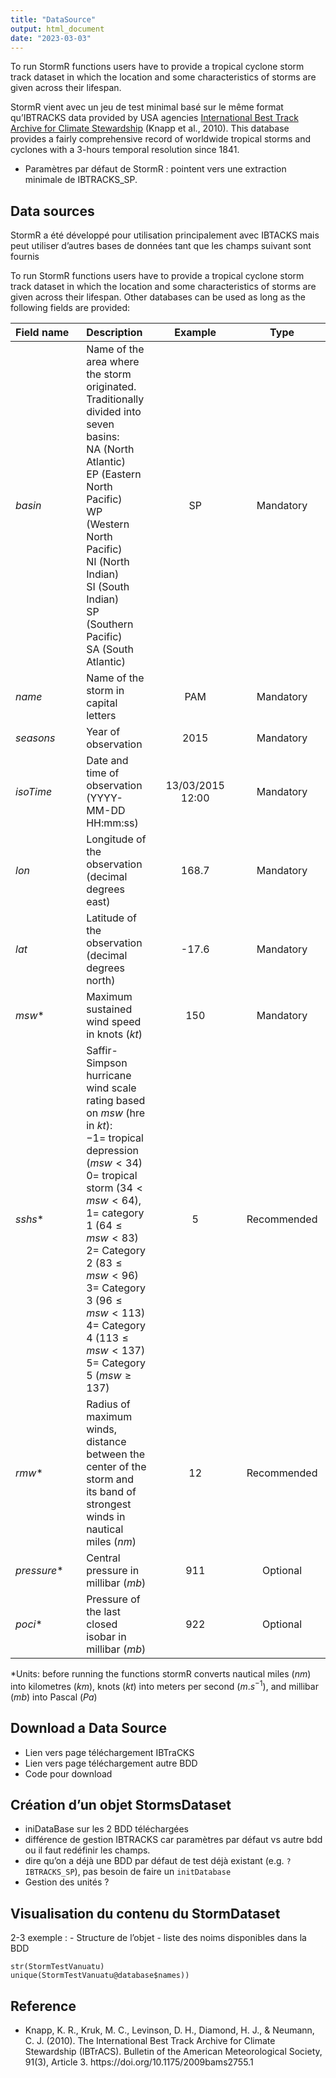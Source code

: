 ```yaml
---
title: "DataSource"
output: html_document
date: "2023-03-03"
---
```


To run StormR functions users have to provide a tropical cyclone storm track dataset in which the location and some characteristics of storms are given across their lifespan.

StormR vient avec un jeu de test minimal basé sur le même format qu'IBTRACKS data provided by USA agencies [International Best Track Archive for Climate Stewardship](https://www.ncei.noaa.gov/products/international-best-track-archive) (Knapp et al., 2010). This database provides a fairly comprehensive record of worldwide tropical storms and cyclones with a 3-hours temporal resolution since 1841.

- Paramètres par défaut de StormR : pointent vers une extraction minimale de IBTRACKS_SP.

## Data sources
StormR a été développé pour utilisation principalement avec IBTACKS mais peut utiliser d'autres bases de données tant que les champs suivant sont fournis

To run StormR functions users have to provide a tropical cyclone storm track dataset in which the location and some characteristics of storms are given across their lifespan.  Other databases can be used as long as the following fields are provided:

| **Field name** | **Description** | **Example** | **Type** |
|:---|:---|:---:|:---:|
| $basin$ | Name of the area where the storm originated. Traditionally divided into seven basins: <br/>NA (North Atlantic)<br/>EP (Eastern North Pacific)<br/>WP (Western North Pacific)<br/>NI (North Indian)<br/>SI (South Indian)<br/>SP (Southern Pacific)<br/>SA (South Atlantic) | SP | Mandatory |
| $name$ | Name of the storm in capital letters | PAM | Mandatory |
| $seasons$ | Year of observation | 2015 | Mandatory |
| $isoTime$ | Date and time of observation (YYYY-MM-DD HH:mm:ss) | 13/03/2015 12:00 | Mandatory |
| $lon$ | Longitude of the observation (decimal degrees east) | 168.7 | Mandatory |
| $lat$ | Latitude of the observation (decimal degrees north) | -17.6 | Mandatory |
| $msw$* | Maximum sustained wind speed in knots ($kt$) | 150 | Mandatory |
| $sshs$* | Saffir-Simpson hurricane wind scale rating based on $msw$ (hre in $kt$):<br/>$-1 =$ tropical depression ($msw < 34$)<br/>$0 =$ tropical storm ($34 < msw < 64$), $1 =$ category 1 ($64 \le msw < 83$)<br/>$2 =$ Category 2 ($83 \le msw < 96$)<br/>$3 =$ Category 3 ($96 \le msw < 113$)<br/>$4 =$ Category 4 ($113 \le msw < 137$)<br/>$5 =$ Category 5 ($msw \ge 137$) | 5 | Recommended |
| $rmw$* | Radius of maximum winds, distance between the center of the storm and its band of strongest winds in nautical miles ($nm$) | 12 | Recommended |
| $pressure$* | Central pressure in millibar ($mb$) | 911 | Optional |
| $poci$* | Pressure of the last closed isobar in millibar ($mb$) | 922 | Optional |

*Units: before running the functions stormR converts nautical miles ($nm$) into kilometres ($km$), knots ($kt$) into meters per second ($m.s^{-1}$), and millibar ($mb$) into Pascal ($Pa$) 

## Download a Data Source
- Lien vers page téléchargement IBTraCKS
- Lien vers page téléchargement autre BDD 
- Code pour download


## Création d'un objet StormsDataset 
- iniDataBase sur les 2 BDD téléchargées
- différence de gestion IBTRACKS car paramètres par défaut vs autre bdd ou il faut redéfinir les champs.
- dire qu'on a déjà une BDD par défaut de test déjà existant (e.g. `?IBTRACKS_SP`), pas besoin de faire un `initDatabase`
- Gestion des unités ?

## Visualisation du contenu du StormDataset 
2-3 exemple :
- Structure de l'objet
- liste des noims disponibles dans la BDD
```
str(StormTestVanuatu)
unique(StormTestVanuatu@database$names))
```

## Reference
 * Knapp, K. R., Kruk, M. C., Levinson, D. H., Diamond, H. J., & Neumann, C. J. (2010). The International Best Track Archive for Climate Stewardship (IBTrACS). Bulletin of the American Meteorological Society, 91(3), Article 3. https://doi.org/10.1175/2009bams2755.1
